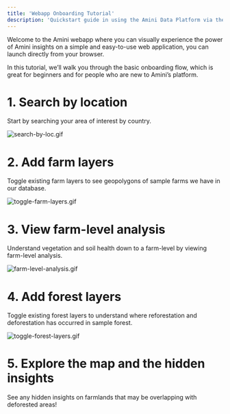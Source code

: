 ```yaml
---
title: 'Webapp Onboarding Tutorial'
description: 'Quickstart guide in using the Amini Data Platform via the Webapp'
---
```


Welcome to the Amini webapp where you can visually experience the power of Amini insights on a simple and easy-to-use web application, you can launch directly from your browser.

In this tutorial, we’ll walk you through the basic onboarding flow, which is great for beginners and for people who are new to Amini’s platform.

# 1. Search by location

Start by searching your area of interest by country.

![search-by-loc.gif](/images/search-by-loc.gif)

# 2. Add farm layers

Toggle existing farm layers to see geopolygons of sample farms we have in our database.

![toggle-farm-layers.gif](/images/toggle-farm-layers.gif)

# 3. View farm-level analysis

Understand vegetation and soil health down to a farm-level by viewing farm-level analysis.

![farm-level-analysis.gif](/images/farm-level-analysis.gif)

# 4. Add forest layers

Toggle existing forest layers to understand where reforestation and deforestation has occurred in sample forest.

![toggle-forest-layers.gif](/images/toggle-forest-layers.gif)

# 5. Explore the map and the hidden insights

See any hidden insights on farmlands that may be overlapping with deforested areas!